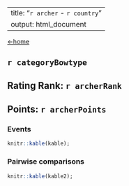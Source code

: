 <!--
GNU General Public License v3.0
Copyright (c) 2019-2020 Sherman Lo
-->
---
title: "`r archer` - `r country`"
output: html_document
---
[←home](../index.html)<br>

## `r categoryBowtype`
## Rating Rank: `r archerRank`
## Points: `r archerPoints`

### Events
```r
knitr::kable(kable);
```

### Pairwise comparisons
```r
knitr::kable(kable2);
```
